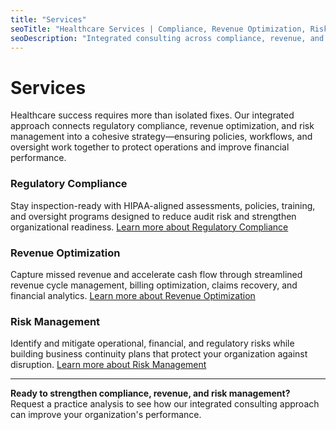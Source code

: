 ```yaml
---
title: "Services"
seoTitle: "Healthcare Services | Compliance, Revenue Optimization, Risk"
seoDescription: "Integrated consulting across compliance, revenue, and risk—built for providers and senior living organizations."
---
```


# Services

Healthcare success requires more than isolated fixes. Our integrated approach connects regulatory compliance, revenue optimization, and risk management into a cohesive strategy—ensuring policies, workflows, and oversight work together to protect operations and improve financial performance.

### Regulatory Compliance

Stay inspection-ready with HIPAA-aligned assessments, policies, training, and oversight programs designed to reduce audit risk and strengthen organizational readiness. [Learn more about Regulatory Compliance](/services/compliance)

### Revenue Optimization

Capture missed revenue and accelerate cash flow through streamlined revenue cycle management, billing optimization, claims recovery, and financial analytics. [Learn more about Revenue Optimization](/services/revenue-optimization)

### Risk Management

Identify and mitigate operational, financial, and regulatory risks while building business continuity plans that protect your organization against disruption. [Learn more about Risk Management](/services/risk-management)

---

**Ready to strengthen compliance, revenue, and risk management?** Request a practice analysis to see how our integrated consulting approach can improve your organization&apos;s performance.
